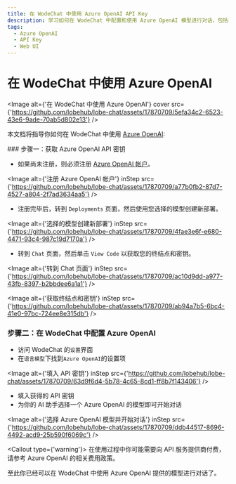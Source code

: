 ```yaml
---
title: 在 WodeChat 中使用 Azure OpenAI API Key
description: 学习如何在 WodeChat 中配置和使用 Azure OpenAI 模型进行对话，包括获取 API 密钥和选择模型。
tags:
  - Azure OpenAI
  - API Key
  - Web UI
---
```


# 在 WodeChat 中使用 Azure OpenAI

<Image alt={'在 WodeChat 中使用 Azure OpenAI'} cover src={'https://github.com/lobehub/lobe-chat/assets/17870709/5efa34c2-6523-43e6-9ade-70ab5d802e13'} />

本文档将指导你如何在 WodeChat 中使用 [Azure OpenAI](https://oai.azure.com/):

<Steps>
  ### 步骤一：获取 Azure OpenAI API 密钥

  - 如果尚未注册，则必须注册 [Azure OpenAI 帐户](https://oai.azure.com/)。

  <Image alt={'注册 Azure OpenAI 帐户'} inStep src={'https://github.com/lobehub/lobe-chat/assets/17870709/a77b0fb2-87d7-4527-a804-2f7ad3634aa5'} />

  - 注册完毕后，转到 `Deployments` 页面，然后使用您选择的模型创建新部署。

  <Image alt={'选择的模型创建新部署'} inStep src={'https://github.com/lobehub/lobe-chat/assets/17870709/4fae3e6f-e680-4471-93c4-987c19d7170a'} />

  - 转到 `Chat` 页面，然后单击 `View Code` 以获取您的终结点和密钥。

  <Image alt={'转到 Chat 页面'} inStep src={'https://github.com/lobehub/lobe-chat/assets/17870709/ac10d9dd-a977-43fb-8397-b2bbdee6a1a1'} />

  <Image alt={'获取终结点和密钥'} inStep src={'https://github.com/lobehub/lobe-chat/assets/17870709/ab94a7b5-6bc4-41e0-97bc-724ee8e315db'} />

  ### 步骤二：在 WodeChat 中配置 Azure OpenAI

  - 访问 WodeChat 的`设置`界面
  - 在`语言模型`下找到`Azure OpenAI`的设置项

  <Image alt={'填入 API 密钥'} inStep src={'https://github.com/lobehub/lobe-chat/assets/17870709/63d9f6d4-5b78-4c65-8cd1-ff8b7f143406'} />

  - 填入获得的 API 密钥
  - 为你的 AI 助手选择一个 Azure OpenAI 的模型即可开始对话

  <Image alt={'选择 Azure OpenAI 模型并开始对话'} inStep src={'https://github.com/lobehub/lobe-chat/assets/17870709/ddb44517-8696-4492-acd9-25b590f6069c'} />

  <Callout type={'warning'}>
    在使用过程中你可能需要向 API 服务提供商付费，请参考 Azure OpenAI 的相关费用政策。
  </Callout>
</Steps>

至此你已经可以在 WodeChat 中使用 Azure OpenAI 提供的模型进行对话了。
